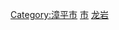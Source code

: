 {{catmore|漳平市|福建省漳平市}}
[[Category:漳平市|Category:漳平市]]
[[Category:龙岩区县市行政区划|市]]
[[Category:福建省各县市区行政区划|龙岩]]